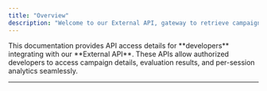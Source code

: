 ```yaml
---
title: "Overview"
description: "Welcome to our External API, gateway to retrieve campaign and evaluation data from our system."
---
```


<Note>
  This documentation provides API access details for **developers** integrating
  with our **External API**. These APIs allow authorized developers to access
  campaign details, evaluation results, and per-session analytics seamlessly.
</Note>

---
